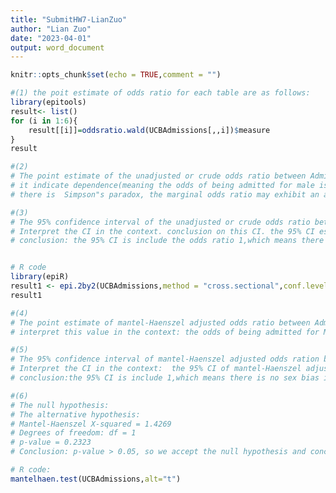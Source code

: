 ```yaml
---
title: "SubmitHW7-LianZuo"
author: "Lian Zuo"
date: "2023-04-01"
output: word_document
---
```


```r
knitr::opts_chunk$set(echo = TRUE,comment = "")
```

```r
#(1) the poit estimate of odds ratio for each table are as follows:
library(epitools)
result<- list()
for (i in 1:6){
    result[[i]]=oddsratio.wald(UCBAdmissions[,,i])$measure
}
result

#(2)
# The point estimate of the unadjusted or crude odds ratio between Admit and Gender variable is 1.84.
# it indicate dependence(meaning the odds of being admitted for male is 1.84 times the odds of being admitted for female ignoring the effect of the confounder variable.) 
# there is  Simpson"s paradox, the marginal odds ratio may exhibit an association completely different than the conditional odds ratio in the partial tables.

#(3)
# The 95% confidence interval of the unadjusted or crude odds ratio between Admit and Gender variable is (1.62, 2.09).
# Interpret the CI in the context. conclusion on this CI. the 95% CI estimates of odds of being admitted for Male compared to Female is (1.62, 2.09).
# conclusion: the 95% CI is include the odds ratio 1,which means there is no sex bias in admission.


# R code 
library(epiR)
result1 <- epi.2by2(UCBAdmissions,method = "cross.sectional",conf.level = 0.95,outcome = "as.columns")
result1

#(4)
# The point estimate of mantel-Haenszel adjusted odds ratio between Admit and Gender variable after controlling for Department variable is 0.9046968 .
# interpret this value in the context: the odds of being admitted for Male is (100-90.47) % = 9.53 % less than the odds of being admitted for Female.

#(5)
# The 95% confidence interval of mantel-Haenszel adjusted odds ration between Admit and Gender variable after controlling for Department variable is (0.7719074,1.0603298).
# Interpret the CI in the context:  the 95% CI of mantel-Haenszel adjusted odds ration between Admit and Gender variable after controlling for Department variable estimates of odds of being admitted for Male compared to Female is (0.7719074,1.0603298).
# conclusion:the 95% CI is include 1,which means there is no sex bias in admission.

#(6)
# The null hypothesis:
# The alternative hypothesis:
# Mantel-Haenszel X-squared = 1.4269
# Degrees of freedom: df = 1
# p-value = 0.2323
# Conclusion: p-value > 0.05, so we accept the null hypothesis and conclude that the odds ratios for each strata of Department variable are not significantly different.

# R code:
mantelhaen.test(UCBAdmissions,alt="t")










```

